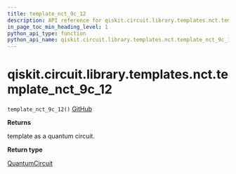 ```yaml
---
title: template_nct_9c_12
description: API reference for qiskit.circuit.library.templates.nct.template_nct_9c_12
in_page_toc_min_heading_level: 1
python_api_type: function
python_api_name: qiskit.circuit.library.templates.nct.template_nct_9c_12
---
```


# qiskit.circuit.library.templates.nct.template\_nct\_9c\_12

<span id="qiskit.circuit.library.templates.nct.template_nct_9c_12" />

`template_nct_9c_12()` [GitHub](https://github.com/qiskit/qiskit/tree/stable/0.22/qiskit/circuit/library/templates/nct/template_nct_9c_12.py "view source code")

**Returns**

template as a quantum circuit.

**Return type**

[QuantumCircuit](qiskit.circuit.QuantumCircuit "qiskit.circuit.QuantumCircuit")

